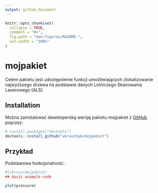 ```yaml
---
output: github_document
---
```


<!-- README.md is generated from README.Rmd. Please edit that file -->

```r
knitr::opts_chunk$set(
  collapse = TRUE,
  comment = "#>",
  fig.path = "man/figures/README-",
  out.width = "100%"
)
```

# mojpakiet

<!-- badges: start -->
<!-- badges: end -->

Celem pakietu jest udostępnienie funkcji umożliwiających zlokalizowanie najwyższego drzewa na podstawie danych Lotniczego Skanowania Laserowego (ALS).

## Installation

Można zainstalować deweloperską wersję pakietu mojpakiet z [GitHub](https://github.com/) poprzez:

``` r
# install.packages("devtools")
devtools::install_github("wkravchyk/mojpakiet")
```

## Przykład

Podstawowa funkcjonalność:

```r
#library(mojpakiet)
## basic example code
```


```r
plot(pressure)
```

